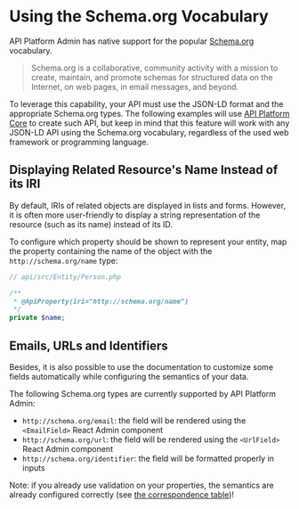 # Using the Schema.org Vocabulary

API Platform Admin has native support for the popular [Schema.org](https://schema.org) vocabulary.

> Schema.org is a collaborative, community activity with a mission to create, maintain, and promote schemas for structured data on the Internet, on web pages, in email messages, and beyond.

To leverage this capability, your API must use the JSON-LD format and the appropriate Schema.org types.
The following examples will use [API Platform Core](../core/) to create such API, but keep in mind that this feature will work with any JSON-LD API using the Schema.org vocabulary, regardless of the used web framework or programming language.

## Displaying Related Resource's Name Instead of its IRI

By default, IRIs of related objects are displayed in lists and forms.
However, it is often more user-friendly to display a string representation of the resource (such as its name) instead of its ID.

To configure which property should be shown to represent your entity, map the property containing the name of the object with the `http://schema.org/name` type:

```php
// api/src/Entity/Person.php

/**
 * @ApiProperty(iri="http://schema.org/name")
 */
private $name;
```

## Emails, URLs and Identifiers

Besides, it is also possible to use the documentation to customize some fields automatically while configuring the semantics of your data.

The following Schema.org types are currently supported by API Platform Admin:

-   `http://schema.org/email`: the field will be rendered using the `<EmailField>` React Admin component
-   `http://schema.org/url`: the field will be rendered using the `<UrlField>` React Admin component
-   `http://schema.org/identifier`: the field will be formatted properly in inputs

Note: if you already use validation on your properties, the semantics are already configured correctly (see [the correspondence table](../core/validation.md#open-vocabulary-generated-from-validation-metadata))!
